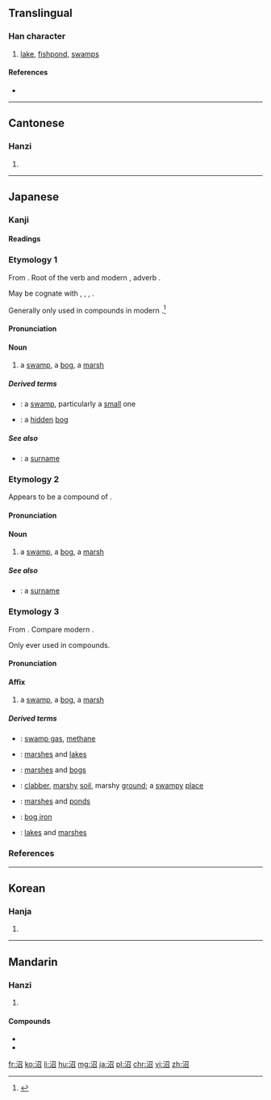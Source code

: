 ==Translingual==

===Han character===
{{Han char|rn=85|rad=水|as=05|sn=8|four=3716<sub>2</sub>|canj=水尸竹口 (ESHR)}}

# [[lake]], [[fishpond]], [[swamps]]

====References====
* {{Han ref|kx=0614.090|dkj=17257|dj=1008.010|hdz=31597.050|uh=6CBC|ud=27836|bh=AA68|bd=43624}}

----

==Cantonese==

===Hanzi===
{{yue-hanzi|jyut=ziu2|y=jiu2}}

# {{defn|lang=yue|sort=水05}}

----

==Japanese==

===Kanji===
{{ja-kanji|grade=c|rs=水05}}

====Readings====
{{ja-readings
|goon=[[しょう]] (shō), [[せう]] (seu) {{qualifier|historical}}
|kanon=[[しょう]] (shō), [[せう]] (seu) {{qualifier|historical}}
|kun=[[ぬ]] (nu), [[ぬま]] (numa)
}}

===Etymology 1===
From {{etyl|ojp|ja|sort=ぬ}}.  Root of the {{etyl|ojp|-}} verb {{term|lang=ja|ぬる|tr=nuru||to become loose; to become wet}} and modern {{etyl|ja|-|}} {{term|lang=ja|濡れる|tr=nureru||to become wet}}, adverb {{term|lang=ja|ぬるぬる|tr=nurunuru||loosely; lukewarmly; oozingly}}.

May be cognate with {{etyl|ko|-}} {{term|lang=ko|늪|tr=neup||swamp, bog, marsh}}, {{etyl|mn|-}} {{term|lang=mn|нам|tr=nam||low-lying}}, {{term|lang=mn|намаг|tr=namag||swamp, bog, marsh}}, {{term|lang=mn|норох|tr=norokh||to become wet}}.

Generally only used in compounds in modern {{etyl|ja|-}}.<ref name="KDJ">{{R:Kokugo Dai Jiten}}</ref>

====Pronunciation====
{{ja-pron|yomi=kun|ぬ}}

====Noun====
{{ja-noun|ぬ}}

# a [[swamp]], a [[bog]], a [[marsh]]

=====Derived terms=====
{{der-top}}
* {{ja-l|小沼|おぬ|onu}}: a [[swamp]], particularly a [[small]] one
* {{ja-l|隠沼|こもりぬ|komorinu}}: a [[hidden]] [[bog]]
{{der-bottom}}

=====See also=====
* {{ja-l|沼間|ぬま|Numa}}: a [[surname]]

===Etymology 2===
Appears to be a compound of {{compound|lang=ja|sort=ぬま|沼|tr1=nu|t1=swamp|間|tr2=ma|t2=space, area}}.

====Pronunciation====
{{ja-pron|yomi=kun|acc=2|acc_ref=NHK,DJR|ぬま}}

====Noun====
{{ja-noun|ぬま}}

# a [[swamp]], a [[bog]], a [[marsh]]

=====See also=====
* {{ja-l|沼間|ぬま|Numa}}: a [[surname]]

===Etymology 3===
From {{etyl|ltc|ja|sort=しょう}} {{term|lang=ltc|沼|tr=tsyewX}}.  Compare modern {{etyl|cmn|-}} {{term|lang=cmn|沼|tr=zhǎo}}.

Only ever used in compounds.

====Pronunciation====
{{ja-pron|yomi=on|しょう}}

====Affix====
{{ja-pos|affix|しょう|hhira=せう}}

# a [[swamp]], a [[bog]], a [[marsh]]

=====Derived terms=====
{{der-top}}
* {{ja-l|沼気|しょうき|shōki}}: [[swamp gas]], [[methane]]
* {{ja-l|沼湖|しょうこ|shōko}}: [[marsh]]es and [[lake]]s
* {{ja-l|沼沢|しょうたく|shōtaku}}: [[marsh]]es and [[bog]]s
* {{ja-l|沼地|しょうち|shōchi}}: [[clabber]], [[marshy]] [[soil]], marshy [[ground]]; a [[swampy]] [[place]]
* {{ja-l|沼池|しょうち|shōchi}}: [[marsh]]es and [[pond]]s
* {{ja-l|沼鉄鉱|しょうてっこう|shōtekkō}}: [[bog iron]]
{{der-mid}}
* {{ja-l|湖沼|こしょう|koshō}}: [[lake]]s and [[marsh]]es
{{der-bottom}}

===References===
<references/>

----

==Korean==

===Hanja===
{{ko-hanja|hangeul=소|eumhun=|rv=so|mr=so|y=so}}

# {{defn|lang=ko|sort=水05}}

----

==Mandarin==

===Hanzi===
{{cmn-hanzi|pin=[[gǔ]] ([[gu3]]), [[zhǎo]] ([[zhao3]])|wg=ku<sup>3</sup>, chao<sup>3</sup>}}

# {{defn|lang=cmn|sort=水05}}

====Compounds====
* {{l|cmn|沼泽|tr=zhǎozé}}
* {{l|cmn|泥沼|tr=nízhǎo}}

[[fr:沼]]
[[ko:沼]]
[[li:沼]]
[[hu:沼]]
[[mg:沼]]
[[ja:沼]]
[[pl:沼]]
[[chr:沼]]
[[vi:沼]]
[[zh:沼]]